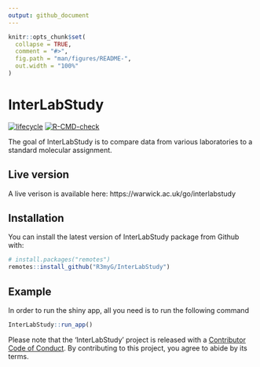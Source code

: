 ```yaml
---
output: github_document
---
```


<!-- README.md is generated from README.Rmd. Please edit that file -->

```r
knitr::opts_chunk$set(
  collapse = TRUE,
  comment = "#>",
  fig.path = "man/figures/README-",
  out.width = "100%"
)
```
# InterLabStudy
  [![lifecycle](https://img.shields.io/badge/lifecycle-experimental-orange.svg)](https://www.tidyverse.org/lifecycle/#experimental)
   <!-- badges: start -->
  [![R-CMD-check](https://github.com/BarrowResearchGroup/InterLabStudy/workflows/R-CMD-check/badge.svg)](https://github.com/BarrowResearchGroup/InterLabStudy/actions)
  <!-- badges: end -->
  
The goal of InterLabStudy is to compare data from various laboratories to a standard molecular assignment.

## Live version

A live verison is available here: https://warwick.ac.uk/go/interlabstudy

## Installation

You can install the latest version of InterLabStudy package from Github with:

``` r
# install.packages("remotes")
remotes::install_github("R3myG/InterLabStudy")
```

## Example

In order to run the shiny app, all you need is to run the following command

```r
InterLabStudy::run_app()
```

  Please note that the 'InterLabStudy' project is released with a [Contributor Code of Conduct](CODE_OF_CONDUCT.md). By contributing to this project, you agree to abide by its terms.
